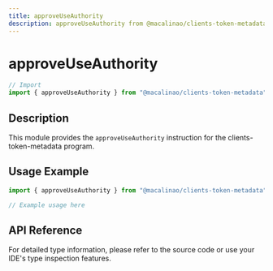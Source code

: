 ```yaml
---
title: approveUseAuthority
description: approveUseAuthority from @macalinao/clients-token-metadata
---
```


# approveUseAuthority

```typescript
// Import
import { approveUseAuthority } from "@macalinao/clients-token-metadata";
```

## Description

This module provides the `approveUseAuthority` instruction for the clients-token-metadata program.

## Usage Example

```typescript
import { approveUseAuthority } from "@macalinao/clients-token-metadata";

// Example usage here
```

## API Reference

For detailed type information, please refer to the source code or use your IDE's type inspection features.
